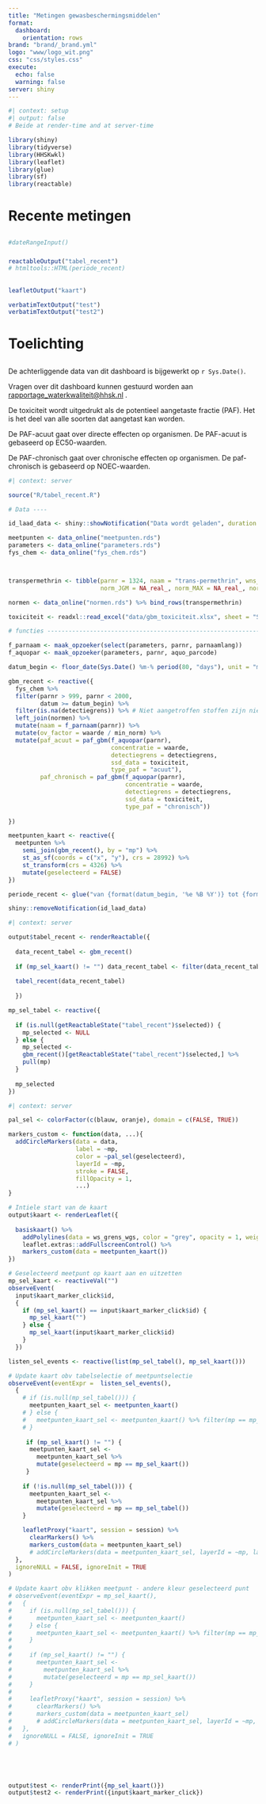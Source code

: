 ```yaml
---
title: "Metingen gewasbeschermingsmiddelen"
format: 
  dashboard:
    orientation: rows
brand: "brand/_brand.yml"
logo: "www/logo_wit.png"
css: "css/styles.css"
execute:
  echo: false
  warning: false
server: shiny
---
```


```r
#| context: setup
#| output: false
# Beide at render-time and at server-time

library(shiny)
library(tidyverse)
library(HHSKwkl)
library(leaflet)
library(glue)
library(sf)
library(reactable)

```


# Recente metingen

##

### {.sidebar}

```r
#dateRangeInput()
```


###

```r
reactableOutput("tabel_recent")
# htmltools::HTML(periode_recent)
```

##

```r
leafletOutput("kaart")

```

```r
verbatimTextOutput("test")
verbatimTextOutput("test2")

```




# Toelichting

## 

###

::: {.card title="Titel"}

De achterliggende data van dit dashboard is bijgewerkt op `r Sys.Date()`.

Vragen over dit dashboard kunnen gestuurd worden aan <rapportage_waterkwaliteit@hhsk.nl> .
:::

::: {.card title="Toxiciteit (PAF)"}
De toxiciteit wordt uitgedrukt als de potentieel aangetaste fractie (PAF). Het is het deel van alle soorten dat aangetast kan worden. 

De PAF-acuut gaat over directe effecten op organismen. De PAF-acuut is gebaseerd op EC50-waarden.

De PAF-chronisch gaat over chronische effecten op organismen. De paf-chronisch is gebaseerd op NOEC-waarden.
:::



```r
#| context: server

source("R/tabel_recent.R")

# Data ----

id_laad_data <- shiny::showNotification("Data wordt geladen", duration = NULL)

meetpunten <- data_online("meetpunten.rds")
parameters <- data_online("parameters.rds")
fys_chem <- data_online("fys_chem.rds") 



transpermethrin <- tibble(parnr = 1324, naam = "trans-permethrin", wns_code = NA_character_,
                          norm_JGM = NA_real_, norm_MAX = NA_real_, norm_P90 = 0.0002, min_norm = 0.0002)

normen <- data_online("normen.rds") %>% bind_rows(transpermethrin)

toxiciteit <- readxl::read_excel("data/gbm_toxiciteit.xlsx", sheet = "SSDinfo")

# functies ----------------------------------------------------------------

f_parnaam <- maak_opzoeker(select(parameters, parnr, parnaamlang))
f_aquopar <- maak_opzoeker(parameters, parnr, aquo_parcode)

datum_begin <- floor_date(Sys.Date() %m-% period(80, "days"), unit = "months")

gbm_recent <- reactive({
  fys_chem %>%
  filter(parnr > 999, parnr < 2000,
         datum >= datum_begin) %>%
  filter(is.na(detectiegrens)) %>% # Niet aangetroffen stoffen zijn niet zo relevant
  left_join(normen) %>%
  mutate(naam = f_parnaam(parnr)) %>% 
  mutate(ov_factor = waarde / min_norm) %>%
  mutate(paf_acuut = paf_gbm(f_aquopar(parnr),
                             concentratie = waarde,
                             detectiegrens = detectiegrens,
                             ssd_data = toxiciteit,
                             type_paf = "acuut"),
         paf_chronisch = paf_gbm(f_aquopar(parnr),
                                 concentratie = waarde,
                                 detectiegrens = detectiegrens,
                                 ssd_data = toxiciteit,
                                 type_paf = "chronisch")) 
  
})

meetpunten_kaart <- reactive({
  meetpunten %>% 
    semi_join(gbm_recent(), by = "mp") %>% 
    st_as_sf(coords = c("x", "y"), crs = 28992) %>% 
    st_transform(crs = 4326) %>% 
    mutate(geselecteerd = FALSE)
})

periode_recent <- glue("van {format(datum_begin, '%e %B %Y')} tot {format(Sys.Date(), '%e %B %Y')}")

shiny::removeNotification(id_laad_data)


```

```r
#| context: server

output$tabel_recent <- renderReactable({
  
  data_recent_tabel <- gbm_recent()
  
  if (mp_sel_kaart() != "") data_recent_tabel <- filter(data_recent_tabel, mp == mp_sel_kaart())
  
  tabel_recent(data_recent_tabel)
  
  })

mp_sel_tabel <- reactive({
  
  if (is.null(getReactableState("tabel_recent")$selected)) {
    mp_selected <- NULL
  } else {
    mp_selected <-
    gbm_recent()[getReactableState("tabel_recent")$selected,] %>%
    pull(mp)
  }
  
  mp_selected
})


```


```r
#| context: server

pal_sel <- colorFactor(c(blauw, oranje), domain = c(FALSE, TRUE))

markers_custom <- function(data, ...){
  addCircleMarkers(data = data, 
                   label = ~mp, 
                   color = ~pal_sel(geselecteerd),
                   layerId = ~mp,
                   stroke = FALSE,
                   fillOpacity = 1,
                   ...)
}

# Intiele start van de kaart 
output$kaart <- renderLeaflet({
  
  basiskaart() %>% 
    addPolylines(data = ws_grens_wgs, color = "grey", opacity = 1, weight = 2) %>% 
    leaflet.extras::addFullscreenControl() %>% 
    markers_custom(data = meetpunten_kaart())
})

# Geselecteerd meetpunt op kaart aan en uitzetten
mp_sel_kaart <- reactiveVal("")
observeEvent(
  input$kaart_marker_click$id,
  {
    if (mp_sel_kaart() == input$kaart_marker_click$id) {
      mp_sel_kaart("")
    } else {
      mp_sel_kaart(input$kaart_marker_click$id)
    }
  })

listen_sel_events <- reactive(list(mp_sel_tabel(), mp_sel_kaart()))

# Update kaart obv tabelselectie of meetpuntselectie
observeEvent(eventExpr =  listen_sel_events(),
  {
    # if (is.null(mp_sel_tabel())) {
      meetpunten_kaart_sel <- meetpunten_kaart()
    # } else {
    #   meetpunten_kaart_sel <- meetpunten_kaart() %>% filter(mp == mp_sel_tabel()) 
    # }
    
     if (mp_sel_kaart() != "") {
      meetpunten_kaart_sel <- 
        meetpunten_kaart_sel %>% 
        mutate(geselecteerd = mp == mp_sel_kaart())
     } 
    
    if (!is.null(mp_sel_tabel())) {
      meetpunten_kaart_sel <- 
        meetpunten_kaart_sel %>% 
        mutate(geselecteerd = mp == mp_sel_tabel())
    } 

    leafletProxy("kaart", session = session) %>% 
      clearMarkers() %>% 
      markers_custom(data = meetpunten_kaart_sel)
      # addCircleMarkers(data = meetpunten_kaart_sel, layerId = ~mp, label = ~mp, color = ~pal_sel(geselecteerd))
  },
  ignoreNULL = FALSE, ignoreInit = TRUE
)

# Update kaart obv klikken meetpunt - andere kleur geselecteerd punt
# observeEvent(eventExpr = mp_sel_kaart(),
#   {
#     if (is.null(mp_sel_tabel())) {
#       meetpunten_kaart_sel <- meetpunten_kaart()
#     } else {
#       meetpunten_kaart_sel <- meetpunten_kaart() %>% filter(mp == mp_sel_tabel()) 
#     }
#    
#     if (mp_sel_kaart() != "") {
#       meetpunten_kaart_sel <- 
#         meetpunten_kaart_sel %>% 
#         mutate(geselecteerd = mp == mp_sel_kaart())
#     } 
# 
#     leafletProxy("kaart", session = session) %>% 
#       clearMarkers() %>% 
#       markers_custom(data = meetpunten_kaart_sel)
#       # addCircleMarkers(data = meetpunten_kaart_sel, layerId = ~mp, label = ~mp, color = ~pal_sel(geselecteerd))
#   },
#   ignoreNULL = FALSE, ignoreInit = TRUE
# )





output$test <- renderPrint({mp_sel_kaart()})
output$test2 <- renderPrint({input$kaart_marker_click})

```

